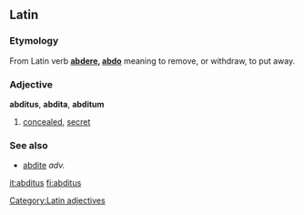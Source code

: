 ==Latin==

===Etymology===
From Latin verb '''[[abdere]], [[abdo]]''' meaning to remove, or withdraw, to put away.

===Adjective===
'''abditus''', '''abdita''', '''abditum'''

# [[concealed]], [[secret]]

===See also===
*[[abdite]] ''adv.''

[[Category:Latin adjectives]]

[[it:abditus]]
[[fi:abditus]]